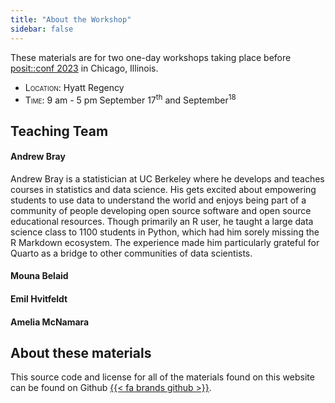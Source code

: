 ```yaml
---
title: "About the Workshop"
sidebar: false
---
```


These materials are for two one-day workshops taking place before [posit::conf 2023](https://posit.co/conference/) in Chicago, Illinois.

- [Location:]{.smallcaps} Hyatt Regency
- [Time:]{.smallcaps} 9 am - 5 pm September 17^th^ and September^18^


## Teaching Team

#### Andrew Bray

Andrew Bray is a statistician at UC Berkeley where he develops and teaches courses in statistics and data science. His gets excited about empowering students to use data to understand the world and enjoys being part of a community of people developing open source software and open source educational resources. Though primarily an R user, he taught a large data science class to 1100 students in Python, which had him sorely missing the R Markdown ecosystem. The experience made him particularly grateful for Quarto as a bridge to other communities of data scientists.

#### Mouna Belaid

#### Emil Hvitfeldt

#### Amelia McNamara

## About these materials

This source code and license for all of the materials found on this website can be found on Github [{{< fa brands github >}}](https://github.com/posit-conf-2023/quarto-r).
